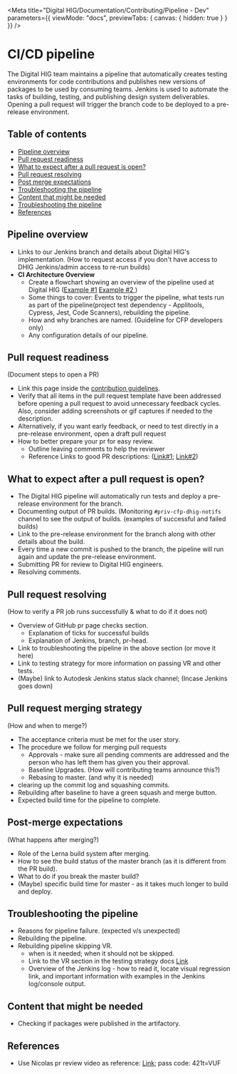 
<Meta
  title="Digital HIG/Documentation/Contributing/Pipeline - Dev"
  parameters={{
    viewMode: "docs",
    previewTabs: {
      canvas: { hidden: true }
    }
  }}
/>

# CI/CD pipeline

The Digital HIG team maintains a pipeline that automatically creates testing environments for code contributions and publishes new versions of packages to be used by consuming teams. Jenkins is used to automate the tasks of building, testing, and publishing design system deliverables. Opening a pull request will trigger the branch code to be deployed to a pre-release environment.

## Table of contents

- [Pipeline overview](#pipeline-overview)
- [Pull request readiness](#pull-request-readiness)
- [What to expect after a pull request is open?](#what-to-expect-after-a-pull-request-is-open)
- [Pull request resolving](#pull-request-resolving)
- [Post merge expectations](#post-merge-expectations)
- [Troubleshooting the pipeline](#troubleshooting-the-pipeline)
- [Content that might be needed](#content-that-might-be-needed)
- [Troubleshooting the pipeline](#troubleshooting-the-pipeline)
- [References](#references)

## Pipeline overview

- Links to our Jenkins branch and details about Digital HIG's implementation. (How to request access if you don't have access to DHIG Jenkins/admin access to re-run builds)
- **CI Architecture Overview**
  - Create a flowchart showing an overview of the pipeline used at Digital HIG ([Example #1](https://www.jenkins.io/doc/book/resources/pipeline/realworld-pipeline-flow.png) [Example #2](https://docs.gitlab.com/ee/development/cicd/img/ci_architecture.png)[ ](https://www.jenkins.io/doc/book/resources/pipeline/realworld-pipeline-flow.pnghttps://www.jenkins.io/doc/book/resources/pipeline/realworld-pipeline-flow.png))
  - Some things to cover: Events to trigger the pipeline, what tests run as part of the pipeline(project test dependency - Applitools, Cypress, Jest, Code Scanners), rebuilding the pipeline.
  - How and why branches are named. (Guideline for CFP developers only)
  - Any configuration details of our pipeline.

## Pull request readiness

(Document steps to open a PR)

- Link this page inside the [contribution guidelines](https://git.autodesk.com/dpe/iccc/blob/master/CONTRIBUTING.md).
- Verify that all items in the pull request template have been addressed before opening a pull request to avoid unnecessary feedback cycles. Also, consider adding screenshots or gif captures if needed to the description.
- Alternatively, if you want early feedback, or need to test directly in a pre-release environment, open a draft pull request
- How to better prepare your pr for easy review.
  - Outline leaving comments to help the reviewer
  - Reference Links to good PR descriptions: ([Link#1](https://git.autodesk.com/dpe/address-input-mfe/pull/49); [Link#2](https://git.autodesk.com/dpe/iccc/pull/373))

## What to expect after a pull request is open?

- The Digital HIG pipeline will automatically run tests and deploy a pre-release environment for the branch.
- Documenting output of PR builds. (Monitoring `#priv-cfp-dhig-notifs` channel to see the output of builds. (examples of successful and failed builds)
- Link to the pre-release environment for the branch along with other details about the build.
- Every time a new commit is pushed to the branch, the pipeline will run again and update the pre-release environment.
- Submitting PR for review to Digital HIG engineers.
- Resolving comments.

## Pull request resolving

(How to verify a PR job runs successfully & what to do if it does not)

- Overview of GitHub pr page checks section.
  - Explanation of ticks for successful builds
  - Explanation of Jenkins, branch, pr-head.
- Link to troubleshooting the pipeline in the above section (or move it here)
- Link to testing strategy for more information on passing VR and other tests.
- (Maybe) link to Autodesk Jenkins status slack channel; (Incase Jenkins goes down)

## Pull request merging strategy

(How and when to merge?)

- The acceptance criteria must be met for the user story.
- The procedure we follow for merging pull requests
  - Approvals - make sure all pending comments are addressed and the person who has left them has given you their approval.
  - Baseline Upgrades. (How will contributing teams announce this?)
  - Rebasing to master. (and why it is needed)
- clearing up the commit log and squashing commits.
- Rebuilding after baseline to have a green squash and merge button.
- Expected build time for the pipeline to complete.

## Post-merge expectations

(What happens after merging?)

- Role of the Lerna build system after merging.
- How to see the build status of the master branch (as it is different from the PR build).
- What to do if you break the master build?
- (Maybe) specific build time for master - as it takes much longer to build and deploy.

## Troubleshooting the pipeline

- Reasons for pipeline failure. (expected v/s unexpected)
- Rebuilding the pipeline.
- Rebuilding pipeline skipping VR.
  - when is it needed; when it should not be skipped.
  - Link to the VR section in the testing strategy docs [Link](https://storybook.digital-help-stg.autodesk.com/iccc/current/index.html?path=/docs/iccc-documentation-contributing-testing-strategy--page#visual-regression-tests-with-applitools)
  - Overview of the Jenkins log - how to read it, locate visual regression link, and important information with examples in the Jenkins log/console output.

## Content that might be needed

- Checking if packages were published in the artifactory.

## References

- Use Nicolas pr review video as reference: [Link](https://autodesk.zoom.us/rec/share/c4ULVIIfWJkuHorkXJoJ2Z5RHQrGEWFK5cJiTorYQa1aTpbF5Gzl3-oEn5MDWFWP._-nkz8C7e7kBQM69); pass code: 421t=VUF
